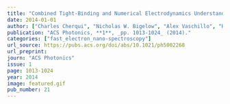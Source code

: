 ```yaml
---
title: "Combined Tight-Binding and Numerical Electrodynamics Understanding of the STEM/EELS Magneto-optical Responses of Aromatic Plasmon-Supporting Metal Oligomers"
date: 2014-01-01
author: ["Charles Cherqui", "Nicholas W. Bigelow", "Alex Vaschillo", "Harrison Goldwyn", "David J. Masiello"]
publication: "ACS Photonics, **1**, _pp. 1013-1024_ (2014)."
categories: ["fast_electron_nano-spectroscopy"]
url_source: https://pubs.acs.org/doi/abs/10.1021/ph5002268
url_preprint: 
journ: "ACS Photonics"
issue: 1
page: 1013-1024
year: 2014
image: featured.gif
pub_number: 21
---
```


